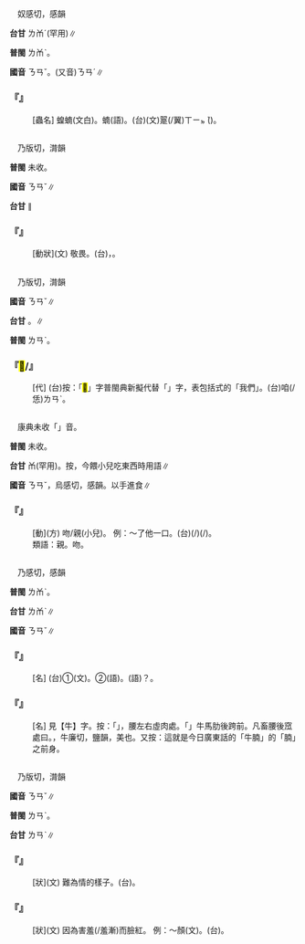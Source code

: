 
=={{ruby|蝻|ㄋㄢˇ}}==

　奴感切，感韻

'''台甘''' <rt>ㄌㆰˊ</rt>(罕用)∥

'''普閩''' <rt>ㄌㆰˋ</rt>。

'''國音''' <rt>ㄋㄢˇ</rt>。(又音)<rt>ㄋㄢˊ</rt>∥

    

==='''『{{ruby|蝻|ㄋㄢˇ}}』'''===
: [蟲名] 蝗蝻(文白)。蝻{{ruby|子|·ㄗˇ}}(語)。(台)(文){{ruby|未|ㆠㄨㆤ˫/ㆠㆤ˫}}{{ruby|發|ㄏㄨㄚㆵ}}翨(/翼)<rt>ㄒㄧㆵ ͘</rt>{{ruby|丌|ㆤ}}{{ruby|草|ㄘㄠˋ}}{{ruby|蜢|ㄇㆤㆷ}}({{ruby|仔|ㄚ}}){{ruby|囝|ㄍㆩˋ/ㄍㄧㆩˋ}}。
    

=={{ruby|戁|ㄋㄢˇ}}==

　乃版切，潸韻

'''普閩''' 未收。

'''國音''' <rt>ㄋㄢˇ</rt>∥

'''台甘''' {{ruby|(文)|ㄌㄢˋ}}∥

    

==='''『{{ruby|戁|ㄋㄢˇ}}』'''===
: [動狀](文) 敬畏。(台){{ruby|恭|ㄍㄧㆲ}}{{ruby|敬|ㄍㄧㄥ˪}}，{{ruby|驚|ㄍㄧㆩ}}{{ruby|惶|ㄏㆲˊ}}。
    

=={{ruby|咱|ㄋㄢˇ}}==

　乃版切，潸韻

'''國音''' <rt>ㄋㄢˇ</rt>∥

'''台甘''' {{ruby|(文)|ㄗㄚ}}。{{ruby|(語)|ㄌㄢˋ}}∥

'''普閩''' <rt>ㄌㄢˋ</rt>。

    

==='''『<mark>&#xffcf6;</mark>/{{ruby|咱|ㄋㄢˇ}}』'''===
: [代] (台)按：「<mark>&#xffcf6;</mark>」字普閩典新擬代替「{{ruby|咱|ㄌㄢˋ}}」字，表包括式的「我們」。(台)咱(/恁)<rt>ㄌㄢˋ</rt>。
    

=={{ruby|唵|ㄋㄢˇ}}==

　康典未收「{{ruby|唵|ㄋㄢˇ}}」音。

'''普閩''' 未收。

'''台甘''' <rt>ㆰ</rt>(罕用)。按{{ruby|：|ㆰˊ}}，今餵小兒吃東西時用語∥

'''國音''' <rt>ㄋㄢˇ</rt>{{ruby|。|ㄢˇ}}，烏感切，感韻。以手進食∥

    

==='''『{{ruby|唵|ㄋㄢˇ}}』'''===
: [動](方) 吻/親(小兒)。 例：～了他一口。(台){{ruby|共|ㄍㄚ˫}}{{ruby|伊|ㄧ}}(/{{ruby|嬰|ㆥ/ㆪ}}{{ruby|仔|ㄚ}}){{ruby|親|ㄐㄧㆬ}}{{ruby|一|ㄐㄧㆵ ͘}}{{ruby|下|·ㆤ˫}}{{ruby|啁|ㄐㄧㄨㆷ}}(/{{ruby|吸|ㄍㄧㄨㆷ}})。
:類語：親。吻。
:
    

=={{ruby|腩|ㄋㄢˇ}}==

　乃感切，感韻

'''普閩''' <rt>ㄌㆰˋ</rt>。

'''台甘''' <rt>ㄌㆰˋ</rt>∥

'''國音''' <rt>ㄋㄢˇ</rt>∥

    

==='''『{{ruby|腩|ㄋㄢˇ}}』'''===
: [名] (台)①(文){{ruby|肉|ㆠㄚㆷ}}{{ruby|乾|ㄍㄨㆩ}}。②(語){{ruby|豬|ㄉㄨ/ㄉㄧ}}{{ruby|牛|ㆣㄨˊ}}{{ruby|丌|ㆤ}}{{ruby|肥|ㄅㄨㄧˊ}}{{ruby|軟|ㄋㆭˋ}}{{ruby|丌|ㆤ}}{{ruby|肉|ㆠㄚㆷ}}。{{ruby|<mark>&#xf9347;</mark>|ㄌㄧㆰˋ}}{{ruby|肚|ㄉㆦˋ}}(語)？。
    

==='''『{{ruby|牛|ㄋㄧㄡˊ}}{{ruby|腩|ㄋㄢˇ}}』'''===
: [名] 見【牛】字。按：「{{ruby|<mark>&#xf9347;</mark>|ㄑㄧㄢˇ}}」，腰左右虛肉處。「{{ruby|<mark>&#xf9347;</mark>|ㄑㄧㄢ}}」牛馬肋後跨前。凡畜腰後窊處曰{{ruby|<mark>&#xf9347;</mark>|ㄑㄧㄢ}}{{ruby|窩|ㄨㄛ}}。{{ruby|<mark>&#xf9347;</mark>|ㄑㄧㄢ}}，牛廉切，鹽韻，美也。又按：這就是今日廣東話的「牛腩」的「腩」之前身。
    

=={{ruby|赧|ㄋㄢˇ}}==

　乃版切，潸韻

'''國音''' <rt>ㄋㄢˇ</rt>∥

'''普閩''' <rt>ㄌㄢˋ</rt>。

'''台甘''' <rt>ㄌㄢˋ</rt>∥

    

==='''『{{ruby|赧|ㄋㄢˇ}}{{ruby|然|ㄖㄢˊ}}』'''===
: [狀](文) 難為情的樣子。(台){{ruby|感|ㄍㆰˋ}}{{ruby|覺|ㄍㄚㆶ}}{{ruby|歹|ㄆㄞˋ/ㄆㆮˋ}}{{ruby|勢|ㄙㆤ˪}}{{ruby|丌|ㆤ}}{{ruby|款|ㄎㄨㄢˋ}}。
    

==='''『{{ruby|赧|ㄋㄢˇ}}』'''===
: [狀](文) 因為害羞(/羞漸)而臉紅。 例：～顏(文)。(台){{ruby|見|ㄍㆪ˪/ㄍㄧㄢ˪}}{{ruby|笑|ㄒㄧㄠ˪}}{{ruby|面|ㆠㄧㄣ˫}}{{ruby|紅|ㄤˊ}}。
    

